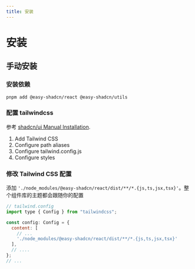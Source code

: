 ```yaml
---
title: 安装
---
```


# 安装

## 手动安装

### 安装依赖

```codeBlock bash
pnpm add @easy-shadcn/react @easy-shadcn/utils
```

### 配置 tailwindcss

参考 [shadcn/ui Manual Installation](https://ui.shadcn.com/docs/installation/manual).
1. Add Tailwind CSS
2. Configure path aliases
3. Configure tailwind.config.js
4. Configure styles

### 修改 Tailwind CSS 配置

添加 `'./node_modules/@easy-shadcn/react/dist/**/*.{js,ts,jsx,tsx}'`。整个组件库的主题都会跟随你的配置

```js {7}
// tailwind.config
import type { Config } from "tailwindcss";

const config: Config = {
  content: [
    // ...
    './node_modules/@easy-shadcn/react/dist/**/*.{js,ts,jsx,tsx}'
  ],
  // ....
};
// ...
```
